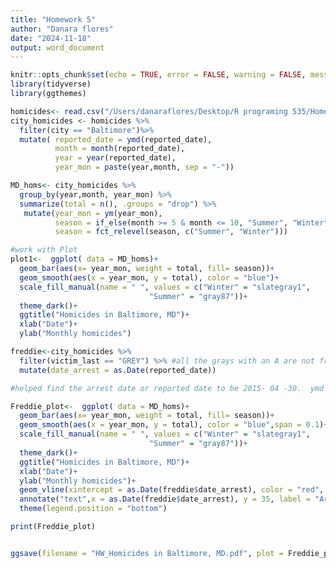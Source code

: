 ```yaml
---
title: "Homework 5"
author: "Danara flores"
date: "2024-11-18"
output: word_document
---
```


```r
knitr::opts_chunk$set(echo = TRUE, error = FALSE, warning = FALSE, message = FALSE)
library(tidyverse)
library(ggthemes)
```


```r
homicides<- read.csv("/Users/danaraflores/Desktop/R programing 535/Homework 5/hw 5/data/homicide-data.csv")
city_homicides <- homicides %>%
  filter(city == "Baltimore")%>%
  mutate( reported_date = ymd(reported_date),
          month = month(reported_date),
          year = year(reported_date),
          year_mon = paste(year,month, sep = "-")) 
```


```r
MD_homs<- city_homicides %>% 
  group_by(year,month, year_mon) %>%
  summarize(total = n(), .groups = "drop") %>% 
   mutate(year_mon = ym(year_mon),  
          season = if_else(month >= 5 & month <= 10, "Summer", "Winter"),  
          season = fct_relevel(season, c("Summer", "Winter")))
```

```r
#work with Plot
plot1<-  ggplot( data = MD_homs)+
  geom_bar(aes(x= year_mon, weight = total, fill= season))+ 
  geom_smooth(aes(x = year_mon, y = total), color = "blue")+
  scale_fill_manual(name = " ", values = c("Winter" = "slategray1",
                               "Summer" = "gray87"))+
  theme_dark()+
  ggtitle("Homicides in Baltimore, MD")+
  xlab("Date")+
  ylab("Monthly homicides")
```


```r
freddie<-city_homicides %>% 
  filter(victim_last == "GREY") %>% #all the grays with an A are not freddie, has to use grey with E
  mutate(date_arrest = as.Date(reported_date))

#helped find the arrest date or reported date to be 2015- 04 -30.  ymd

```

```r

Freddie_plot<-  ggplot( data = MD_homs)+
  geom_bar(aes(x= year_mon, weight = total, fill= season))+ 
  geom_smooth(aes(x = year_mon, y = total), color = "blue",span = 0.1)+      
  scale_fill_manual(name = " ", values = c("Winter" = "slategray1",
                               "Summer" = "gray87"))+ 
  theme_dark()+
  ggtitle("Homicides in Baltimore, MD")+
  xlab("Date")+
  ylab("Monthly homicides")+
  geom_vline(xintercept = as.Date(freddie$date_arrest), color = "red", linetype = 2, size = 2)+
  annotate("text",x = as.Date(freddie$date_arrest), y = 35, label = "Arrest of Freddie Grey", color = "white", hjust =1.05, size = 6) +
  theme(legend.position = "bottom")

print(Freddie_plot)


ggsave(filename = "HW_Homicides in Baltimore, MD.pdf", plot = Freddie_plot, path = "/Users/danaraflores/Desktop/R programing 535/Homework 5/hw 5/writing", width = 15, height = 4)
```


